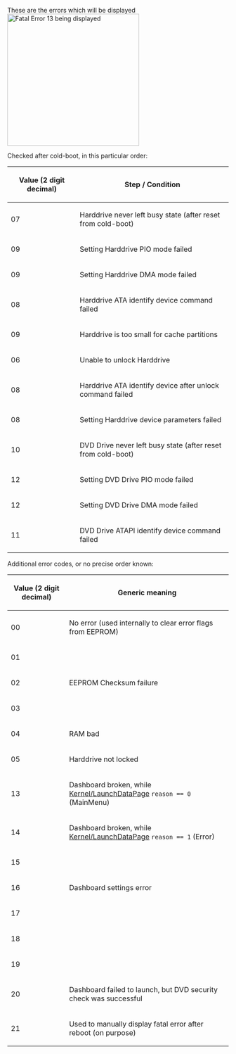 These are the errors which will be displayed [[File:Fatal_Error_13.png|300px|thumb|right|Fatal Error 13 being displayed]]

Checked after cold-boot, in this particular order{{FIXME|reason=We should split this into larger blocks, like HDD initalization, DVD initialization, .. and then explain the steps in each}}:

{| class="wikitable"
!Value (2 digit decimal)
!Step / Condition
|-
|07
|Harddrive never left busy state (after reset from cold-boot)
|-
|09
|Setting Harddrive PIO mode failed
|-
|09
|Setting Harddrive DMA mode failed
|-
|08
|Harddrive ATA identify device command failed
|-
|09
|Harddrive is too small for cache partitions
|-
|06
|Unable to unlock Harddrive
|-
|08
|Harddrive ATA identify device after unlock command failed
|-
|08
|Setting Harddrive device parameters failed
|-
|10
|DVD Drive never left busy state (after reset from cold-boot)
|-
|12
|Setting DVD Drive PIO mode failed
|-
|12
|Setting DVD Drive DMA mode failed
|-
|11
|DVD Drive ATAPI identify device command failed
|}

Additional error codes, or no precise order known{{FIXME|reason=Figure out the order}}:

{| class="wikitable"
!Value (2 digit decimal)
!Generic meaning
|-
|00
|No error (used internally to clear error flags from EEPROM)
|-
|01
|
|-
|02
|EEPROM Checksum failure
|-
|03
|
|-
|04
|RAM bad
|-
|05
|Harddrive not locked{{FIXME|reason=When is this actually checked?}}
|-
|13
|Dashboard broken, while [[Kernel/LaunchDataPage]] <code>reason == 0</code> (MainMenu)
|-
|14
|Dashboard broken, while [[Kernel/LaunchDataPage]] <code>reason == 1</code> (Error)
|-
|15
|
|-
|16
|Dashboard settings error{{citation needed}}
|-
|17
|
|-
|18
|
|-
|19
|
|-
|20
|Dashboard failed to launch, but DVD security check was successful
|-
|21
|Used to manually display fatal error after reboot (on purpose)
|}